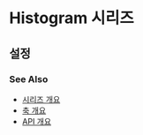 # Histogram 시리즈

## 설정

### See Also

- [시리즈 개요](/guide/series)
- [축 개요](/guide/axes)
- [API 개요](/docs)